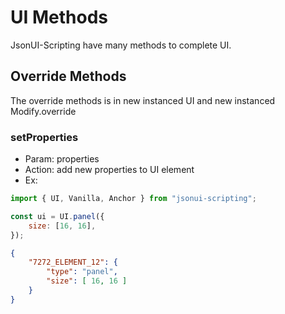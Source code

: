 # UI Methods

JsonUI-Scripting have many methods to complete UI.

## Override Methods

The override methods is in new instanced UI and new instanced Modify.override

### setProperties

-   Param: properties
-   Action: add new properties to UI element
-   Ex:
```JavaScript
import { UI, Vanilla, Anchor } from "jsonui-scripting";

const ui = UI.panel({
	size: [16, 16],
});
```
```json
{
	"7272_ELEMENT_12": {
		"type": "panel",
		"size": [ 16, 16 ]
	}
}
```
